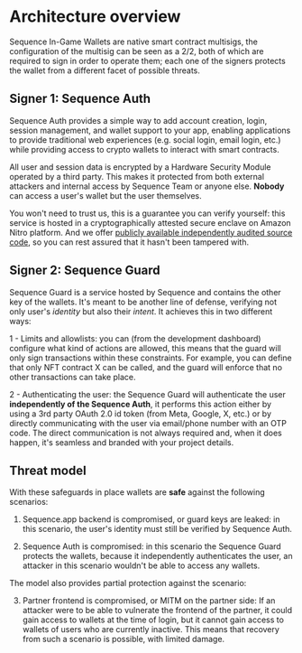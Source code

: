 # Architecture overview

Sequence In-Game Wallets are native smart contract multisigs, the configuration of the multisig can be seen as a 2/2, both of which are required to sign in order to operate them; each one of the signers protects the wallet from a different facet of possible threats.

## Signer 1: Sequence Auth

Sequence Auth provides a simple way to add account creation, login, session management, and wallet support to your app, enabling applications to provide traditional web experiences (e.g. social login, email login, etc.) while providing access to crypto wallets to interact with smart contracts.

All user and session data is encrypted by a Hardware Security Module operated by a third party. This makes it protected from both external attackers and internal access by Sequence Team or anyone else. **Nobody** can access a user's wallet but the user themselves.

You won't need to trust us, this is a guarantee you can verify yourself: this service is hosted in a cryptographically attested secure enclave on Amazon Nitro platform. And we offer [publicly available independently audited source code](https://github.com/0xsequence/waas-authenticator), so you can rest assured that it hasn't been tampered with.

## Signer 2: Sequence Guard

Sequence Guard is a service hosted by Sequence and contains the other key of the wallets. It's meant to be another line of defense, verifying not only user's _identity_ but also their _intent_. It achieves this in two different ways:

1 - Limits and allowlists: you can (from the development dashboard) configure what kind of actions are allowed, this means that the guard will only sign transactions within these constraints. For example, you can define that only NFT contract X can be called, and the guard will enforce that no other transactions can take place.

2 - Authenticating the user: the Sequence Guard will authenticate the user **independently of the Sequence Auth**, it performs this action either by using a 3rd party OAuth 2.0 id token (from Meta, Google, X, etc.) or by directly communicating with the user via email/phone number with an OTP code. The direct communication is not always required and, when it does happen, it's seamless and branded with your project details.

## Threat model

With these safeguards in place wallets are **safe** against the following scenarios:

1. Sequence.app backend is compromised, or guard keys are leaked: in this scenario, the user's identity must still be verified by Sequence Auth.

2. Sequence Auth is compromised: in this scenario the Sequence Guard protects the wallets, because it independently authenticates the user, an attacker in this scenario wouldn't be able to access any wallets.

The model also provides partial protection against the scenario:

3. Partner frontend is compromised, or MITM on the partner side: If an attacker were to be able to vulnerate the frontend of the partner, it could gain access to wallets at the time of login, but it cannot gain access to wallets of users who are currently inactive. This means that recovery from such a scenario is possible, with limited damage.
